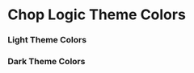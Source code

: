 
<Meta title="Theming/Colors" />

# Chop Logic Theme Colors

### Light Theme Colors

<ColorPalette>
  <ColorItem
    title="Foreground Colors"
    subtitle="For text, icons, and borders"
    colors={{
      '--cl-primary-color': 'hsl(0, 0%, 24%)',
      '--cl-tint-color': 'hsl(0, 0%, 62%)',
      '--cl-accent-color': 'hsl(345, 100%, 47%)'
    }}
  />
  <ColorItem
    title="Background Colors"
    subtitle="For blocks, panels, and inputs"
    colors={{
      '--cl-primary-background': 'hsl(0, 0%, 100%)',
      '--cl-highlight-background': 'hsl(0, 0%, 95%)',
      '--cl-shadow-background': 'hsla(0, 0%, 0%, 0.3)'
    }}
  />
  <ColorItem
    title="Gradients"
    subtitle="For visual highlighting and shadowing"
    colors={{
      '--cl-accent-gradient': 'linear-gradient(to left, hsl(16, 86%, 26%) 0%, hsl(16, 86%, 30%) 8%, hsl(16, 86%, 30%) 92%, hsl(16, 86%, 26%) 100%)',
      '--cl-shadow-gradient': 'linear-gradient(to left, hsl(0, 0%, 24%) 0%, hsl(0, 0%, 30%) 8%, hsl(0, 0%, 30%) 92%, hsl(0, 0%, 24%) 100%)'
    }}
  />
</ColorPalette>

### Dark Theme Colors

<ColorPalette>
  <ColorItem
    title="Foreground Colors"
    subtitle="For text, icons, and borders"
    colors={{
      '--cl-primary-color': 'hsl(0, 0%, 100%)',
      '--cl-tint-color': 'hsl(0, 0%, 92%)',
      '--cl-accent-color': 'hsl(16, 82%, 52%)'
    }}
  />
  <ColorItem
    title="Background Colors"
    subtitle="For blocks, panels, and inputs"
    colors={{
      '--cl-primary-background': 'hsl(0, 0%, 17%)',
      '--cl-highlight-background': 'hsl(0, 0%, 24%)',
      '--cl-shadow-background': 'hsla(0, 0%, 92%, 0.3)'
    }}
  />
  <ColorItem
    title="Gradients"
    subtitle="For visual highlighting and shadowing"
    colors={{
      '--cl-accent-gradient': 'linear-gradient(to left, hsl(16, 86%, 26%) 0%, hsl(16, 86%, 30%) 8%, hsl(16, 86%, 30%) 92%, hsl(16, 86%, 26%) 100%)',
      '--cl-shadow-gradient': 'linear-gradient(to left, hsl(0, 0%, 24%) 0%, hsl(0, 0%, 30%) 8%, hsl(0, 0%, 30%) 92%, hsl(0, 0%, 24%) 100%)'
    }}
  />
</ColorPalette>